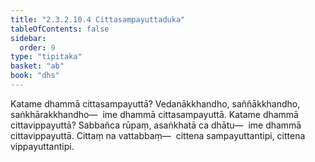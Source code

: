 ```yaml
---
title: "2.3.2.10.4 Cittasampayuttaduka"
tableOfContents: false
sidebar:
  order: 9
type: "tipitaka"
basket: "ab"
book: "dhs"
---
```



<DynamicBreadcrumb />

<Division number="1197" book="dhs">

<Paragraph number="1893" book="dhs">
Katame dhammā cittasampayuttā? Vedanākkhandho, saññākkhandho, saṅkhārakkhandho—  ime dhammā cittasampayuttā.
</Paragraph>

</Division>
<Division number="1198" book="dhs">

<Paragraph number="1894" book="dhs">
Katame dhammā cittavippayuttā? Sabbañca rūpaṃ, asaṅkhatā ca dhātu—  ime dhammā cittavippayuttā. Cittaṃ na vattabbaṃ—  cittena sampayuttantipi, cittena vippayuttantipi.
</Paragraph>
</Division>